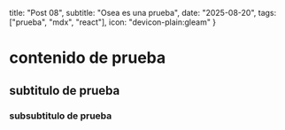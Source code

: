  title: "Post 08",
  subtitle: "Osea es una prueba",
  date: "2025-08-20",
  tags: ["prueba", "mdx", "react"],
  icon: "devicon-plain:gleam"
  }

# contenido de prueba

## subtitulo de prueba

### subsubtitulo de prueba
